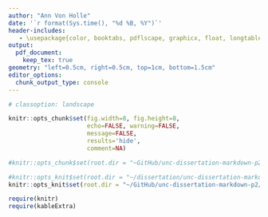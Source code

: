 ```yaml
---
author: "Ann Von Holle"
date: '`r format(Sys.time(), "%d %B, %Y")`'
header-includes:
   - \usepackage{color, booktabs, pdflscape, graphicx, float, longtable, lscape}
output:
  pdf_document:
    keep_tex: true
geometry: "left=0.5cm, right=0.5cm, top=1cm, bottom=1.5cm"
editor_options: 
  chunk_output_type: console
---
```


<!-- NOTE: copied this file from ../includes/scripts/paper2/bch-read-all-bf-pdfversion.Rmd -->

```r

# classoption: landscape

knitr::opts_chunk$set(fig.width=8, fig.height=8,
                      echo=FALSE, warning=FALSE,
                      message=FALSE, 
                      results='hide',
                      comment=NA)

#knitr::opts_chunk$set(root.dir = "~GitHub/unc-dissertation-markdown-p2/includes/scripts/paper1/sitar-rev5")

#knitr::opts_knit$set(root.dir = "~/dissertation/unc-dissertation-markdown-p2/includes/scripts/paper2")
knitr::opts_knit$set(root.dir = "~/GitHub/unc-dissertation-markdown-p2/includes/scripts/paper2")


```

```r
require(knitr)
require(kableExtra)
```

 <!-- see https://tex.stackexchange.com/questions/84506/landscape-mode-causes-a-blankpage -->

\afterpage{
\begin{landscape}

\chapter{SITAR model fit\label{appfita}}


```r

## Nonlinear mixed effects model fit evaluation: BIC for all evaluated models

# load the data from /paper1/sitar-rev5/fit-summary.Rmd
# for bic

load(file="../bic-fit.Rdata") # t2 data frame

vars.t = c("traj", "model.id", "model.description", "bic.bold2")
t2.sub = t2[vars.t]

kable(t2.sub,
      format="latex",
      longtable=T,
      escape=F,
      booktabs=T, 
      caption="Nonlinear mixed effects model fit evaluation: BIC for all evaluated models",
      col.names=c("Trajectory type", "Model ID", "Model description", "BIC$^a$")) %>%
  collapse_rows(col=1) %>%
  kable_styling(latex_options=c("HOLD_position", "striped", "scale_down", "repeat_header"), font_size=9) %>% # "repeat_header" "scale_down",
  footnote(alphabet="Bold values indicate lowest value within a trajectory evaluation.")

```

\clearpage
\newpage



```r
## Model variance and covariance for random effects of all evaluated models

# load the data from /model-fit/fit-summary.Rmd
load(file="../vc-fit.Rdata") # vc.all data 

kable(vc.all[c("traj", "model.id", "model description", "names", "Variance", "StdDev", "Corr")],
      format="latex",
      booktabs=T, escape=F,
      col.names=c("Trajectory type", "Model id", "Model type", "random effect", "Variance", "SD", "Correlation"),
      caption="Model variance and covariance for random effects of all evaluated models",
      longtable=T,
      row.names=F) %>%
  kable_styling(latex_options=c("HOLD_position", "striped", "scale_down", "repeat_header"), font_size=9) %>%
  collapse_rows(col=c(1:3))#, latex_hline=c("major")) #, font_size=9

```

\end{landscape}
}